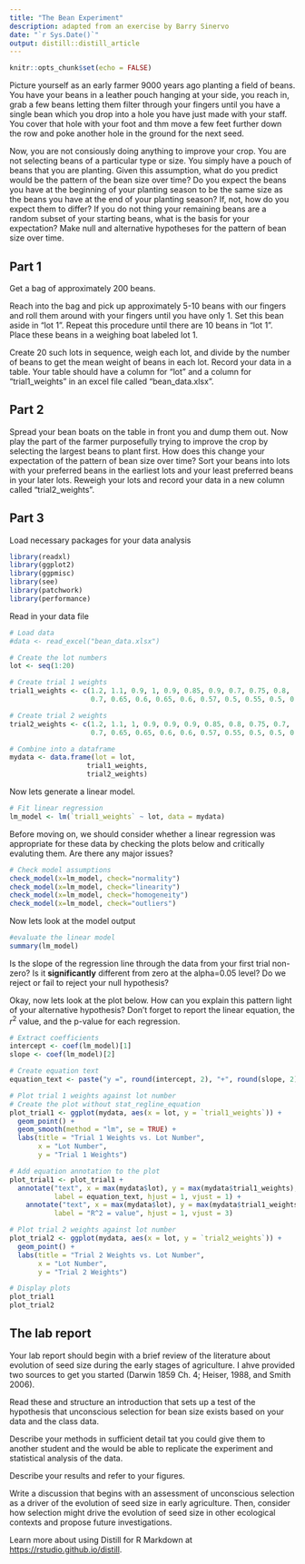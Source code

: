 ```yaml
---
title: "The Bean Experiment"
description: adapted from an exercise by Barry Sinervo
date: "`r Sys.Date()`"
output: distill::distill_article
---
```


```r
knitr::opts_chunk$set(echo = FALSE)
```
 
Picture yourself as an early farmer 9000 years ago planting a field of beans. You have your beans in a leather pouch hanging at your side, you reach in, grab a few beans letting them filter through your fingers until you have a single bean which you drop into a hole you have just
made with your staff. You cover that hole with your foot and thm move a few feet further down the row and poke another hole in the ground for the next seed.  

Now, you are not consiously doing anything to improve your crop. You are not selecting beans of a particular type or size. You simply have a pouch of beans that you are planting. Given this assumption, what do you predict would be the pattern of the bean size over time? Do you expect the beans you have at the beginning of your planting season to be the same size as the beans you have at the end of your planting season? If, not, how do you expect them to differ? If you do not thing your remaining beans are a random subset of your starting beans, what is the basis for your expectation? Make null and alternative hypotheses for the pattern of bean size over time.

## Part 1

Get a bag of approximately 200 beans.  

Reach into the bag and pick up approximately 5-10 beans with our fingers and roll them around with your fingers until you have only 1. Set this bean aside in "lot 1". Repeat this procedure until there are 10 beans in "lot 1". Place these beans in a weighing boat labeled lot 1.   

Create 20 such lots in sequence, weigh each lot, and divide by the number of beans to get the mean weight of beans in each lot. Record your data in a table. Your table should have a column for "lot" and a column for "trial1_weights" in an excel file called "bean_data.xlsx".

## Part 2

Spread your bean boats on the table in front you and dump them out. Now play the part of the farmer purposefully trying to improve the crop by selecting the largest beans to plant first. How does this change your expectation of the pattern of bean size over time?  Sort your beans into lots with your preferred beans in the earliest lots and your least preferred beans in your later lots. Reweigh your lots and record your data in a new column called "trial2_weights".

## Part 3

Load necessary packages for your data analysis

```r
library(readxl)
library(ggplot2)
library(ggpmisc)
library(see)
library(patchwork)
library(performance)
```

Read in your data file

```r
# Load data
#data <- read_excel("bean_data.xlsx")

# Create the lot numbers
lot <- seq(1:20)

# Create trial 1 weights
trial1_weights <- c(1.2, 1.1, 0.9, 1, 0.9, 0.85, 0.9, 0.7, 0.75, 0.8, 
                    0.7, 0.65, 0.6, 0.65, 0.6, 0.57, 0.5, 0.55, 0.5, 0.5)

# Create trial 2 weights
trial2_weights <- c(1.2, 1.1, 1, 0.9, 0.9, 0.9, 0.85, 0.8, 0.75, 0.7, 
                    0.7, 0.65, 0.65, 0.6, 0.6, 0.57, 0.55, 0.5, 0.5, 0.5)

# Combine into a dataframe
mydata <- data.frame(lot = lot, 
                   trial1_weights, 
                   trial2_weights)
```

Now lets generate a linear model.

```r
# Fit linear regression
lm_model <- lm(`trial1_weights` ~ lot, data = mydata)
```

Before moving on, we should consider whether a linear regression was appropriate for these data by checking the plots below and critically evaluting them. Are there any major issues?

```r
# Check model assumptions
check_model(x=lm_model, check="normality")
check_model(x=lm_model, check="linearity")
check_model(x=lm_model, check="homogeneity")
check_model(x=lm_model, check="outliers")
```

Now lets look at the model output

```r
#evaluate the linear model
summary(lm_model)
```

Is the slope of the regression line through the data from your first trial non-zero? Is it **significantly** different from zero at the alpha=0.05 level? Do we reject or fail to reject your null hypothesis? 

Okay, now lets look at the plot below. How can you explain this pattern light of your alternative hypothesis? Don't forget to report the linear equation, the $r^2$ value, and the p-value for each regression.

```r
# Extract coefficients
intercept <- coef(lm_model)[1]
slope <- coef(lm_model)[2]

# Create equation text
equation_text <- paste("y =", round(intercept, 2), "+", round(slope, 2), "x")

# Plot trial 1 weights against lot number
# Create the plot without stat_regline_equation
plot_trial1 <- ggplot(mydata, aes(x = lot, y = `trial1_weights`)) +
  geom_point() +
  geom_smooth(method = "lm", se = TRUE) +
  labs(title = "Trial 1 Weights vs. Lot Number",
       x = "Lot Number",
       y = "Trial 1 Weights")

# Add equation annotation to the plot
plot_trial1 <- plot_trial1 +
  annotate("text", x = max(mydata$lot), y = max(mydata$trial1_weights), 
           label = equation_text, hjust = 1, vjust = 1) +
	annotate("text", x = max(mydata$lot), y = max(mydata$trial1_weights), 
           label = "R^2 = value", hjust = 1, vjust = 3)

# Plot trial 2 weights against lot number
plot_trial2 <- ggplot(mydata, aes(x = lot, y = `trial2_weights`)) +
  geom_point() +
  labs(title = "Trial 2 Weights vs. Lot Number",
       x = "Lot Number",
       y = "Trial 2 Weights")

# Display plots
plot_trial1
plot_trial2
```

## The lab report

Your lab report should begin with a brief review of the literature about evolution of seed size during the early stages of agriculture. I ahve provided two sources to get you started (Darwin 1859 Ch. 4; Heiser, 1988, and Smith 2006). 

Read these and structure an introduction that sets up a test of the hypothesis that unconscious selection for bean size exists based on your data and the class data.  

Describe your methods in sufficient detail tat you could give them to another student and the would be able to replicate the experiment and statistical analysis of the data.  

Describe your results and refer to your figures.

Write a discussion that begins with an assessment of unconscious selection as a driver of the evolution of seed size in early agriculture. Then, consider how selection might drive the evolution of seed size in other ecological contexts and propose future investigations.  

Learn more about using Distill for R Markdown at <https://rstudio.github.io/distill>.
